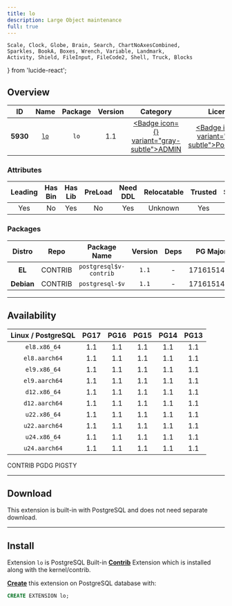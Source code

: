 ```yaml
---
title: lo
description: Large Object maintenance
full: true
---
```


    Scale, Clock, Globe, Brain, Search, ChartNoAxesCombined,
    Sparkles, BookA, Boxes, Wrench, Variable, Landmark,
    Activity, Shield, FileInput, FileCode2, Shell, Truck, Blocks
} from 'lucide-react';

## Overview

| <TooltipIconButton tooltip="Extension unique identifier" side="top">ID</TooltipIconButton> | <TooltipIconButton tooltip="Extension name" side="top">Name</TooltipIconButton> | <TooltipIconButton tooltip="Package name for installation" side="top">Package</TooltipIconButton> | <TooltipIconButton tooltip="Latest available extension version" side="top">Version</TooltipIconButton> | <TooltipIconButton tooltip="Extension category" side="top">Category</TooltipIconButton> | <TooltipIconButton tooltip="Open source license" side="top">License</TooltipIconButton> | <TooltipIconButton tooltip="Programming language" side="top">Lang</TooltipIconButton> |
|:--------:|:--------:|:----------:|:--------------:|:---------------------------------------:|:------------------------------------------------------:|:----:|
| **5930** | [`lo`](https://www.postgresql.org/docs/current/lo.html) | `lo` | 1.1 | <a href="/ext/admin" className="no-underline"><Badge icon={<Landmark />} variant="gray-subtle">ADMIN</Badge></a> | <a href="/ext/list/license#postgresql" className="no-underline"><Badge icon={<Scale />} variant="blue-subtle">PostgreSQL</Badge></a> | <a href="/ext/list/lang#c"><Badge icon={<FileCode2 />} variant="blue-subtle">C</Badge></a> |

### Attributes

| <TooltipIconButton tooltip="The Primary Leading extension in the Package" side="top">Leading</TooltipIconButton> | <TooltipIconButton tooltip="Contains binary utils" side="top">Has Bin</TooltipIconButton> | <TooltipIconButton tooltip="Contains .so shared library files" side="top">Has Lib</TooltipIconButton> | <TooltipIconButton tooltip="Requires preloading via shared_preload_libraries" side="top">PreLoad</TooltipIconButton> | <TooltipIconButton tooltip="Requires CREATE EXTENSION DDL command" side="top">Need DDL</TooltipIconButton> | <TooltipIconButton tooltip="Can be installed in any schema" side="top">Relocatable</TooltipIconButton> | <TooltipIconButton tooltip="Can be created by non-superuser" side="top">Trusted</TooltipIconButton> | <TooltipIconButton tooltip="Schemas used by this extension" side="top">Schemas</TooltipIconButton> |
|:-------:|:-------:|:-------:|:-------:|:--------:|:-----------:|:-------:|:-------:|
| Yes | No | Yes | No | Yes | Unknown | Yes | - |

### Packages

| <TooltipIconButton tooltip="Linux distribution family, EL or Debian" side="top">Distro</TooltipIconButton> | <TooltipIconButton tooltip="Package repository" side="top">Repo</TooltipIconButton> | <TooltipIconButton tooltip="The RPM/DEB Package Name Pattern (replace $v with real pg major)" side="top">Package Name</TooltipIconButton> | <TooltipIconButton tooltip="Latest package version" side="top">Version</TooltipIconButton> | <TooltipIconButton tooltip="RPM/DEB Package dependencies" side="top">Deps</TooltipIconButton> | <TooltipIconButton tooltip="Available in these PostgreSQL Major Versions" side="top">PG Major</TooltipIconButton> |
|:----------:|:--------:|:------------------------:|:-----------:|:------------:|:------------------:|
|   **EL**   | <Badge variant="green-subtle"><span className="font-bold">CONTRIB</span></Badge> | `postgresql$v-contrib` | `1.1` | - | <Badge variant="green-subtle">17</Badge><Badge variant="green-subtle">16</Badge><Badge variant="green-subtle">15</Badge><Badge variant="green-subtle">14</Badge><Badge variant="green-subtle">13</Badge> |
| **Debian** | <Badge variant="green-subtle"><span className="font-bold">CONTRIB</span></Badge> | `postgresql-$v` | `1.1` | - | <Badge variant="green-subtle">17</Badge><Badge variant="green-subtle">16</Badge><Badge variant="green-subtle">15</Badge><Badge variant="green-subtle">14</Badge><Badge variant="green-subtle">13</Badge> |



------

## Availability

| <TooltipIconButton tooltip="Linux Distro Arch / PostgreSQL Major Version" side="top">Linux / PostgreSQL </TooltipIconButton> | **PG17** | **PG16** | **PG15** | **PG14** | **PG13** |
|:-----:|:-----:|:-----:|:-----:|:-----:|:-----:|
| `el8.x86_64` | <Badge variant="green-subtle">1.1</Badge> | <Badge variant="green-subtle">1.1</Badge> | <Badge variant="green-subtle">1.1</Badge> | <Badge variant="green-subtle">1.1</Badge> | <Badge variant="green-subtle">1.1</Badge> |
| `el8.aarch64` | <Badge variant="green-subtle">1.1</Badge> | <Badge variant="green-subtle">1.1</Badge> | <Badge variant="green-subtle">1.1</Badge> | <Badge variant="green-subtle">1.1</Badge> | <Badge variant="green-subtle">1.1</Badge> |
| `el9.x86_64` | <Badge variant="green-subtle">1.1</Badge> | <Badge variant="green-subtle">1.1</Badge> | <Badge variant="green-subtle">1.1</Badge> | <Badge variant="green-subtle">1.1</Badge> | <Badge variant="green-subtle">1.1</Badge> |
| `el9.aarch64` | <Badge variant="green-subtle">1.1</Badge> | <Badge variant="green-subtle">1.1</Badge> | <Badge variant="green-subtle">1.1</Badge> | <Badge variant="green-subtle">1.1</Badge> | <Badge variant="green-subtle">1.1</Badge> |
| `d12.x86_64` | <Badge variant="green-subtle">1.1</Badge> | <Badge variant="green-subtle">1.1</Badge> | <Badge variant="green-subtle">1.1</Badge> | <Badge variant="green-subtle">1.1</Badge> | <Badge variant="green-subtle">1.1</Badge> |
| `d12.aarch64` | <Badge variant="green-subtle">1.1</Badge> | <Badge variant="green-subtle">1.1</Badge> | <Badge variant="green-subtle">1.1</Badge> | <Badge variant="green-subtle">1.1</Badge> | <Badge variant="green-subtle">1.1</Badge> |
| `u22.x86_64` | <Badge variant="green-subtle">1.1</Badge> | <Badge variant="green-subtle">1.1</Badge> | <Badge variant="green-subtle">1.1</Badge> | <Badge variant="green-subtle">1.1</Badge> | <Badge variant="green-subtle">1.1</Badge> |
| `u22.aarch64` | <Badge variant="green-subtle">1.1</Badge> | <Badge variant="green-subtle">1.1</Badge> | <Badge variant="green-subtle">1.1</Badge> | <Badge variant="green-subtle">1.1</Badge> | <Badge variant="green-subtle">1.1</Badge> |
| `u24.x86_64` | <Badge variant="green-subtle">1.1</Badge> | <Badge variant="green-subtle">1.1</Badge> | <Badge variant="green-subtle">1.1</Badge> | <Badge variant="green-subtle">1.1</Badge> | <Badge variant="green-subtle">1.1</Badge> |
| `u24.aarch64` | <Badge variant="green-subtle">1.1</Badge> | <Badge variant="green-subtle">1.1</Badge> | <Badge variant="green-subtle">1.1</Badge> | <Badge variant="green-subtle">1.1</Badge> | <Badge variant="green-subtle">1.1</Badge> |

<Badge variant="green-subtle"><span className="font-black">CONTRIB</span></Badge> <Badge variant="blue-subtle"><span className="font-black">PGDG</span></Badge> <Badge variant="amber-subtle"><span className="font-black">PIGSTY</span></Badge>

------

## Download

This extension is built-in with PostgreSQL and does not need separate download.

------

## Install

Extension `lo` is PostgreSQL Built-in [**Contrib**](/ext/list/contrib) Extension which is installed along with the kernel/contrib.

[**Create**](/docs/pgsql/ext/create) this extension on PostgreSQL database with:

```sql
CREATE EXTENSION lo;
```


